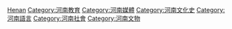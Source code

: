 [[Category:中國各省語言政策|Henan]]

[[Category:河南教育|Category:河南教育]]

[[Category:河南媒體|Category:河南媒體]]

[[Category:河南文化史|Category:河南文化史]]

[[Category:河南語言|Category:河南語言]]

[[Category:河南社會|Category:河南社會]]

[[Category:河南文物|Category:河南文物]]